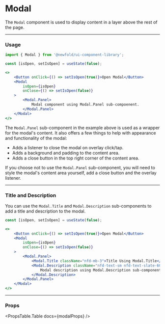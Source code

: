 
# Modal
The `Modal` component is used to display content in a layer above the rest of the page.

<NewfoldRoot>
    <ModalDemo />
</NewfoldRoot>

---
### Usage
```jsx
import { Modal } from '@newfold/ui-component-library';

const [isOpen, setIsOpen] = useState(false);

<>
    <Button onClick={() => setIsOpen(true)}>Open Modal</Button>
    <Modal
        isOpen={isOpen}
        onClose={() => setIsOpen(false)}
    >
        <Modal.Panel>
            Modal component using Modal.Panel sub-compoenent.
        </Modal.Panel>
    </Modal>
</>
```

The `Modal.Panel` sub-component in the example above is used as a wrapper for the modal's content.
It also offers a few things to help with appearance and functionality of the modal:

- Adds a listener to close the modal on overlay click/tap.
- Adds a background and padding to the content area.
- Adds a close button in the top right corner of the content area.

If you choose not to use the `Modal.Panel` sub-component, you will need to style the modal's content area
yourself, add a close button and the overlay listener.

---
### Title and Description
You can use the `Modal.Title` and `Modal.Description` sub-components to add a title and description to the modal.

<NewfoldRoot>
    <ModalDemo withProviders={true}/>
</NewfoldRoot>

```jsx
const [isOpen, setIsOpen] = useState(false);

<>
    <Button onClick={() => setIsOpen(true)}>Open Modal</Button>
    <Modal
        isOpen={isOpen}
        onClose={() => setIsOpen(false)}
    >
        <Modal.Panel>
            <Modal.Title className="nfd-mb-3">Title Using Modal.Title</Modal.Title>
            <Modal.Description className="nfd-text-sm nfd-text-slate-600">
                Modal description using Modal.Description sub-component.
            </Modal.Description>
        </Modal.Panel>
    </Modal>
</>
```

---
### Props
<PropsTable.Table docs={modalProps} />
